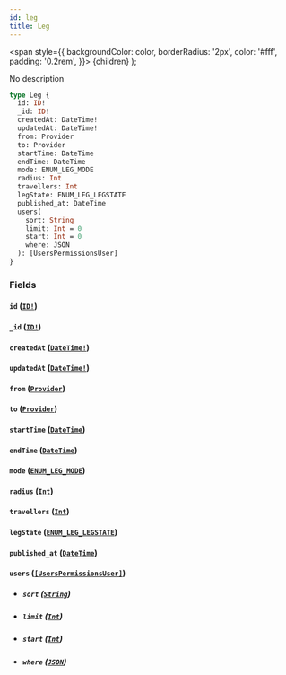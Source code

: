 ```yaml
---
id: leg
title: Leg
---
```


<span
style={{
      backgroundColor: color,
      borderRadius: '2px',
      color: '#fff',
      padding: '0.2rem',
    }}>
{children}
</span>
);

No description

```graphql
type Leg {
  id: ID!
  _id: ID!
  createdAt: DateTime!
  updatedAt: DateTime!
  from: Provider
  to: Provider
  startTime: DateTime
  endTime: DateTime
  mode: ENUM_LEG_MODE
  radius: Int
  travellers: Int
  legState: ENUM_LEG_LEGSTATE
  published_at: DateTime
  users(
    sort: String
    limit: Int = 0
    start: Int = 0
    where: JSON
  ): [UsersPermissionsUser]
}
```

### Fields

#### `id` ([`ID!`](/v1/scalars/id))

#### `_id` ([`ID!`](/v1/scalars/id))

#### `createdAt` ([`DateTime!`](/v1/scalars/date-time))

#### `updatedAt` ([`DateTime!`](/v1/scalars/date-time))

#### `from` ([`Provider`](/v1/objects/provider))

#### `to` ([`Provider`](/v1/objects/provider))

#### `startTime` ([`DateTime`](/v1/scalars/date-time))

#### `endTime` ([`DateTime`](/v1/scalars/date-time))

#### `mode` ([`ENUM_LEG_MODE`](/v1/enums/enum-leg-mode))

#### `radius` ([`Int`](/v1/scalars/int))

#### `travellers` ([`Int`](/v1/scalars/int))

#### `legState` ([`ENUM_LEG_LEGSTATE`](/v1/enums/enum-leg-legstate))

#### `published_at` ([`DateTime`](/v1/scalars/date-time))

#### `users` ([`[UsersPermissionsUser]`](/v1/objects/users-permissions-user))

- ##### `sort` ([`String`](/v1/scalars/string))

- ##### `limit` ([`Int`](/v1/scalars/int))

- ##### `start` ([`Int`](/v1/scalars/int))

- ##### `where` ([`JSON`](/v1/scalars/json))
